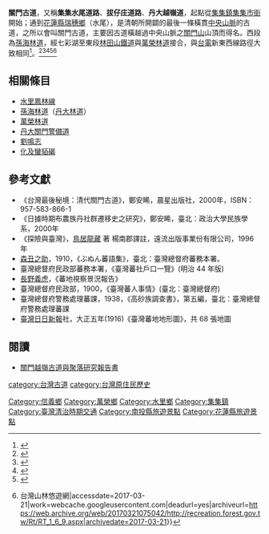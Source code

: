 {{expand|time=2013-12-09T02:53:57+00:00}}

{{NoteTA
|1=zh:水里;zh-hans:水里;zh-hk:水里;zh-sg:水里;zh-tw:水里;
}}
'''關門古道'''，又稱'''集集水尾道路'''、'''拔仔庄道路'''、'''丹大越嶺道'''，起點從[[集集鎮|集集鎮]][[集集市街|集集市街]]開始；通到[[花蓮縣|花蓮縣]][[瑞穗鄉|瑞穗鄉]]（水尾），是清朝所開闢的最後一條橫貫[[中央山脈|中央山脈]]的古道，之所以會叫關門古道，主要因古道橫越過中央山脈之[[關門山|關門山]]山頂而得名。西段為[[孫海林道|孫海林道]]，經七彩湖至東段[[林田山林場|林田山鐵道]]與[[萬榮鄉|萬榮林道]]接合，與[[台電|台電]]新東西線路徑大致相同<ref>{{Cite news|url=http://www.tri.org.tw/per/56/56-38.pdf|title=光華復旦與台電輸電線路工鎎|date=2017-03-21|newspaper=archive.is|accessdate=2017-03-21|deadurl=yes|archiveurl=https://archive.is/20170321075744/http://www.tri.org.tw/per/56/56-38.pdf|archivedate=2017-03-21}}</ref>。<ref>{{Citation|last=涂阿國|title=MIT台灣誌大南三段_關門古道介紹|date=2013-07-28|url=https://www.youtube.com/watch?v=rqQAA2JMbVs|accessdate=2017-03-21|archive-date=2019-11-28|archive-url=https://web.archive.org/web/20191128191146/https://www.youtube.com/watch?v=rqQAA2JMbVs|dead-url=no}}</ref><ref>{{Cite web|url=http://m.sanmin.com.tw/product/index/001465602|title=三民網路書店>台灣最後秘境－台灣歷史館14-鄭安睎|accessdate=2017-03-21|work=m.sanmin.com.tw|archive-date=2019-04-28|archive-url=https://web.archive.org/web/20190428114656/http://m.sanmin.com.tw/product/index/001465602|dead-url=no}}</ref><ref>{{Cite web|url=http://www.businessweekly.com.tw/article.aspx?id=9407&type=Blog&p=0|title=關門古道》清代劉銘傳「開山撫番」就靠這條古道！ - 下班後 - 旅遊 - 孤獨星球|accessdate=2017-03-21|work=商業周刊 - 商周.com|archive-date=2019-02-12|archive-url=https://web.archive.org/web/20190212130827/https://www.businessweekly.com.tw/article.aspx?id=9407&type=Blog&p=0|dead-url=no}}</ref><ref>{{Cite news|url=http://www.cna.com.tw/magazine/23/201409020003-1.aspx|title=被遺忘的祕境 關門古道|last=中央通訊社|first=|date=|work=|accessdate=2017-03-21|archive-url=https://web.archive.org/web/20170321170203/http://www.cna.com.tw/magazine/23/201409020003-1.aspx#|archive-date=2017-03-21|dead-url=yes}}</ref><ref>{{Cite web|url=http://recreation.forest.gov.tw/Rt/RT_1_6_9.aspx|title=國家步道系統簡介-國家步道系統-關於全國步道-全國步道系統 {{!}} 台灣山林悠遊網|accessdate=2017-03-21|work=webcache.googleusercontent.com|deadurl=yes|archiveurl=https://web.archive.org/web/20170321075042/http://recreation.forest.gov.tw/Rt/RT_1_6_9.aspx|archivedate=2017-03-21}}</ref>

== 相關條目 ==
*[[水里鳳林線|水里鳳林線]]
*[[孫海林道|孫海林道]]（[[丹大林道|丹大林道]]）
*[[萬榮林道|萬榮林道]]
*[[丹大關門警備道|丹大關門警備道]]
*[[劉鳴志|劉鳴志]]
*[[化及蠻貊碣|化及蠻貊碣]]

== 參考文獻 ==
{{Reflist|colwidth=|2}}
*《台灣最後秘境：清代關門古道》，鄭安睎，晨星出版社，2000年，ISBN：957-583-866-1 
*《日據時期布農族丹社群遷移史之研究》，鄭安睎，臺北：政治大學民族學系，2000年
*《探險與臺灣》，[[鳥居龍藏|鳥居龍藏]] 著 楊南郡譯註，遠流出版事業份有限公司，1996年
* [[森丑之助|森丑之助]]，1910，《ぶぬん蕃語集》，臺北：臺灣總督府蕃務本署。 
* 臺灣總督府民政部蕃務本署，《臺灣蕃社戶口一覽》(明治 44 年版) 
* [[長野義虎|長野義虎]]，《蕃地視察景況報告》
* 臺灣總督府民政部，1900，《臺灣蕃人事情》(臺北：臺灣總督府)
* 臺灣總督府警務處理蕃課，1938，《高砂族調查書》，第五編，臺北：臺灣總督府警務處理蕃課
* [[臺灣日日新報|臺灣日日新報]]社，大正五年(1916)《臺灣蕃地地形圖》，共 68 張地圖

== 閱讀 ==
* [https://web.archive.org/web/20170321075401/http://catalog.digitalarchives.tw/pdf/00/00/a7/88.pdf 關門越嶺古道與聚落研究報告書]
[[Category:信義鄉|Category:信義鄉]]
[[Category:萬榮鄉|Category:萬榮鄉]]
[[Category:水里鄉|Category:水里鄉]]
[[Category:集集鎮|Category:集集鎮]]
[[Category:臺灣清治時期交通|Category:臺灣清治時期交通]]
[[category:台灣古道|category:台灣古道]]
[[category:台灣原住民歷史|category:台灣原住民歷史]]
[[Category:南投縣旅遊景點|Category:南投縣旅遊景點]]
[[Category:花蓮縣旅遊景點|Category:花蓮縣旅遊景點]]

{{臺灣國家步道}}